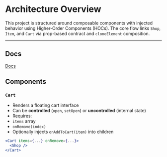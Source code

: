 
<Meta title="Architecture Overview" />

# Architecture Overview

This project is structured around composable components with injected behavior using Higher-Order Components (HOCs). The core flow links `Shop`, `Item`, and `Cart` via prop-based contract and `cloneElement` composition.

---

## Docs

[Docs](./docs/index.html)

## Components

### `Cart`

- Renders a floating cart interface
- Can be **controlled** (`open`, `setOpen`) or **uncontrolled** (internal state)
- Requires:
- `items` array
- `onRemove(index)`
- Optionally injects `onAddToCart(item)` into children

```jsx
<Cart items={...} onRemove={...}>
  <Shop />
</Cart>
